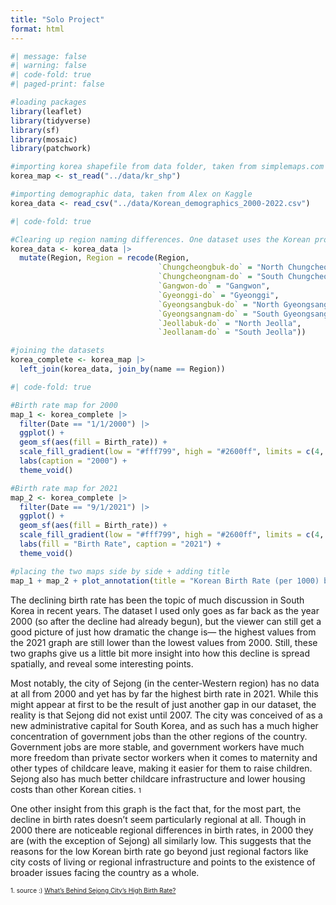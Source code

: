 ```yaml
---
title: "Solo Project"
format: html
---
```


```r
#| message: false
#| warning: false
#| code-fold: true
#| paged-print: false

#loading packages
library(leaflet)
library(tidyverse)
library(sf)
library(mosaic)
library(patchwork)

#importing korea shapefile from data folder, taken from simplemaps.com
korea_map <- st_read("../data/kr_shp")

#importing demographic data, taken from Alex on Kaggle
korea_data <- read_csv("../data/Korean_demographics_2000-2022.csv")

```

```r
#| code-fold: true

#Clearing up region naming differences. One dataset uses the Korean province names, the other one uses the English ones. I chose to stick with the English names for clarity.
korea_data <- korea_data |>
  mutate(Region, Region = recode(Region, 
                                 `Chungcheongbuk-do` = "North Chungcheong",
                                 `Chungcheongnam-do` = "South Chungcheong",
                                 `Gangwon-do` = "Gangwon",
                                 `Gyeonggi-do` = "Gyeonggi",
                                 `Gyeongsangbuk-do` = "North Gyeongsang",
                                 `Gyeongsangnam-do` = "South Gyeongsang",
                                 `Jeollabuk-do` = "North Jeolla",
                                 `Jeollanam-do` = "South Jeolla"))

#joining the datasets
korea_complete <- korea_map |>
  left_join(korea_data, join_by(name == Region))

```

```r
#| code-fold: true

#Birth rate map for 2000
map_1 <- korea_complete |>
  filter(Date == "1/1/2000") |>
  ggplot() +
  geom_sf(aes(fill = Birth_rate)) +
  scale_fill_gradient(low = "#fff799", high = "#2600ff", limits = c(4, 20), na.value="white", guide = "none") +
  labs(caption = "2000") +
  theme_void()

#Birth rate map for 2021
map_2 <- korea_complete |>
  filter(Date == "9/1/2021") |>
  ggplot() +
  geom_sf(aes(fill = Birth_rate)) +
  scale_fill_gradient(low = "#fff799", high = "#2600ff", limits = c(4, 20), breaks = c(5, 10, 15, 19)) +
  labs(fill = "Birth Rate", caption = "2021") +
  theme_void()

#placing the two maps side by side + adding title
map_1 + map_2 + plot_annotation(title = "Korean Birth Rate (per 1000) by Region, 2000 to 2021", caption = "Created 2025, data from Alex on kaggle")

```

The declining birth rate has been the topic of much discussion in South Korea in recent years. The dataset I used only goes as far back as the year 2000 (so after the decline had already begun), but the viewer can still get a good picture of just how dramatic the change is— the highest values from the 2021 graph are still lower than the lowest values from 2000. Still, these two graphs give us a little bit more insight into how this decline is spread spatially, and reveal some interesting points.

Most notably, the city of Sejong (in the center-Western region) has no data at all from 2000 and yet has by far the highest birth rate in 2021. While this might appear at first to be the result of just another gap in our dataset, the reality is that Sejong did not exist until 2007. The city was conceived of as a new administrative capital for South Korea, and as such has a much higher concentration of government jobs than the other regions of the country. Government jobs are more stable, and government workers have much more freedom than private sector workers when it comes to maternity and other types of childcare leave, making it easier for them to raise children. Sejong also has much better childcare infrastructure and lower housing costs than other Korean cities. <font size="1"> 1 </font>

One other insight from this graph is the fact that, for the most part, the decline in birth rates doesn't seem particularly regional at all. Though in 2000 there are noticeable regional differences in birth rates, in 2000 they are (with the exception of Sejong) all similarly low. This suggests that the reasons for the low Korean birth rate go beyond just regional factors like city costs of living or regional infrastructure and points to the existence of broader issues facing the country as a whole.

<font size="1"> 1. source :) [What's Behind Sejong City's High Birth Rate?](https://www.koreatimes.co.kr/southkorea/society/20211104/whats-behind-sejong-citys-high-birthrate) </font>
